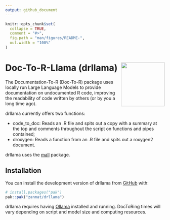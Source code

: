 ```yaml
---
output: github_document
---
```


<!-- README.md is generated from README.Rmd. Please edit that file -->

```r
knitr::opts_chunk$set(
  collapse = TRUE,
  comment = "#>",
  fig.path = "man/figures/README-",
  out.width = "100%"
)
```

# Doc-To-R-Llama (drllama) <img src="man/figures/logo.png" align="right" height="138" alt="" />

<!-- badges: start -->
<!-- badges: end -->

The Documentation-To-R (Doc-To-R) package uses locally run Large Language Models to provide documentation on undocumented R code, improving the readability of code written by others (or by you a long time ago). 

drllama currently offers two functions:

- code_to_doc: Reads an .R file and spits out a copy with a summary at the top and comments throughout the script on functions and pipes contained;
- droxygen: Reads a function from an .R file and spits out a roxygen2 document.

drllama uses the [mall](https://mlverse.github.io/mall/) package.

## Installation

You can install the development version of drllama from [GitHub](https://github.com/) with:

``` r
# install.packages("pak")
pak::pak("zanmat/drllama")
```

drllama requires having [Ollama](https://ollama.com/) installed and running. DocToRing times will vary depending on script and model size and computing resources.

